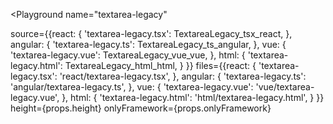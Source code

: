 

<Playground
  name="textarea-legacy"
  
  source={{react: {
             'textarea-legacy.tsx': TextareaLegacy_tsx_react,
           },
           angular: {
             'textarea-legacy.ts': TextareaLegacy_ts_angular,
           },
           vue: {
             'textarea-legacy.vue': TextareaLegacy_vue_vue,
           },
           html: {
             'textarea-legacy.html': TextareaLegacy_html_html,
           }
}}
  files={{react: {
            'textarea-legacy.tsx': 'react/textarea-legacy.tsx',
          },
          angular: {
            'textarea-legacy.ts': 'angular/textarea-legacy.ts',
          },
          vue: {
            'textarea-legacy.vue': 'vue/textarea-legacy.vue',
          },
          html: {
            'textarea-legacy.html': 'html/textarea-legacy.html',
          }
}}
  height={props.height}
  onlyFramework={props.onlyFramework}
></Playground>
